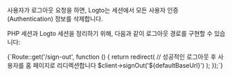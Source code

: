 

사용자가 로그아웃 요청을 하면, Logto는 세션에서 모든 사용자 인증 (Authentication) 정보를 삭제합니다.

PHP 세션과 Logto 세션을 정리하기 위해, 다음과 같이 로그아웃 경로를 구현할 수 있습니다:

<CodeBlock language="php">
  {`Route::get('/sign-out', function () {
  return redirect(
    // 성공적인 로그아웃 후 사용자를 홈 페이지로 리디렉션합니다
    $client->signOut('${defaultBaseUrl}')
  );
});`}
</CodeBlock>

<ImplementSignOutRouteNotice />

